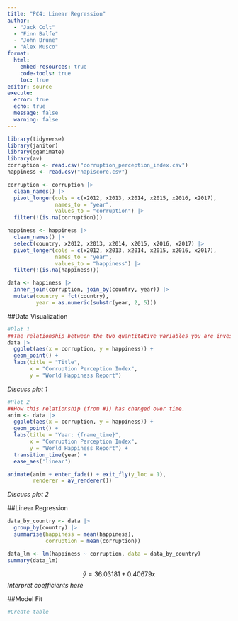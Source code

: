 ```yaml
---
title: "PC4: Linear Regression"
author: 
  - "Jack Colt"
  - "Finn Balfe"
  - "John Brune"
  - "Alex Musco"
format: 
  html:
    embed-resources: true
    code-tools: true
    toc: true
editor: source
execute: 
  error: true
  echo: true
  message: false
  warning: false
---
```


```r
library(tidyverse)
library(janitor)
library(gganimate)
library(av)
corruption <- read.csv("corruption_perception_index.csv")
happiness <- read.csv("hapiscore.csv")
```

```r
corruption <- corruption |>
  clean_names() |>
  pivot_longer(cols = c(x2012, x2013, x2014, x2015, x2016, x2017), 
               names_to = "year",
               values_to = "corruption") |>
  filter(!(is.na(corruption)))

happiness <- happiness |>
  clean_names() |>
  select(country, x2012, x2013, x2014, x2015, x2016, x2017) |>
  pivot_longer(cols = c(x2012, x2013, x2014, x2015, x2016, x2017), 
               names_to = "year",
               values_to = "happiness") |>
  filter(!(is.na(happiness)))

data <- happiness |>
  inner_join(corruption, join_by(country, year)) |>
  mutate(country = fct(country),
         year = as.numeric(substr(year, 2, 5)))
```

##Data Visualization

```r
#Plot 1
##The relationship between the two quantitative variables you are investigating.
data |> 
  ggplot(aes(x = corruption, y = happiness)) +
  geom_point() +
  labs(title = "Title",
       x = "Corruption Perception Index",
       y = "World Happiness Report")
```

*Discuss plot 1*

```r
#Plot 2
##How this relationship (from #1) has changed over time.
anim <- data |> 
  ggplot(aes(x = corruption, y = happiness)) +
  geom_point() +
  labs(title = "Year: {frame_time}", 
       x = "Corruption Perception Index",
       y = "World Happiness Report") +
  transition_time(year) +
  ease_aes('linear')

animate(anim + enter_fade() + exit_fly(y_loc = 1),
        renderer = av_renderer())
```

*Discuss plot 2*

##Linear Regression

```r
data_by_country <- data |>
  group_by(country) |>
  summarise(happiness = mean(happiness),
            corruption = mean(corruption))

data_lm <- lm(happiness ~ corruption, data = data_by_country)
summary(data_lm)
```
$$ŷ=36.03181+0.40679x$$
*Interpret coefficients here*

##Model Fit

```r
#Create table
```

